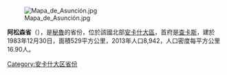 [[Image:Mapa_de_Asunción.jpg|thumb]]

'''阿松森省'''（{{lang-es|Provincia de Asunción}}），是[[秘魯|秘魯]]的省份，位於該國北部[[安卡什大區|安卡什大區]]，首府是[[查卡斯|查卡斯]]，建於1983年12月30日，面積529平方公里，2013年人口8,942，人口密度每平方公里16.90人。
{{coord|9|09|33|S|77|21|51|W|type:adm2nd_source:itwiki|display=title}}

{{秘魯省份|state=collapsed}}
{{秘鲁行政区划小作品}}
[[Category:安卡什大区省份|Category:安卡什大区省份]]